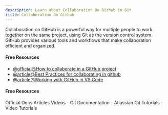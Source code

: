 ```yaml
---
description: Learn about Collaboration On Github in Git
title: Collaboration On Github
---
```


Collaboration on GitHub is a powerful way for multiple people to work together on the same project, using Git as the version control system. GitHub provides various tools and workflows that make collaboration efficient and organized.

#### Free Resources

- [@official@How to collaborate in a GitHub project](https://gist.github.com/neklaf/9002d3acccf6b6e448db5c4c4e8764c0)
- [@article@Best Practices for collaborating in github](https://www.gitkraken.com/blog/collaborate-on-github)
- [@article@Working with GitHub in VS Code](https://code.visualstudio.com/docs/sourcecontrol/github)

#### Free Resources

<Tabs defaultValue="official">
<TabsList>
<TabsTrigger value="official">Official Docs</TabsTrigger>
<TabsTrigger value="article">Articles</TabsTrigger>
<TabsTrigger value="video">Videos</TabsTrigger>
</TabsList>

<TabsContent value="official">
- <Link href="https://git-scm.com/docs">Git Documentation</Link>
</TabsContent>
<TabsContent value="article">
- <Link href="https://www.atlassian.com/git/tutorials">Atlassian Git Tutorials</Link>
</TabsContent>
<TabsContent value="video">
- <Link href="https://www.youtube.com/results?search_query=git+collaboration-on-github+tutorial">Video Tutorials</Link>
</TabsContent>
</Tabs>
